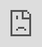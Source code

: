 ```yaml
---
title: "Observe"
---
```


# Observe

Mission-critical generative AI applications require fine-combed observability to ensure optimal performance, security checks, data leakage guardrails, cost-efficiency, and SLA compliance while gaining insights into user interactions and maintaining the quality of generated outputs in real time.

Galileo Observe helps you monitor your generative AI applications in production quickly, get alerts instantly and perform a deep root cause analysis.

<iframe src="https://cdn.iframe.ly/9HWnPSq" style="top: 0; left: 0; width: 100%; height: 100%; position: absolute; border: 0;" allowfullscreen="" scrolling="no" allow="encrypted-media *;"></iframe>

## 

[](#core-features)

Core features

**Real-time Monitoring**

Keep a close watch on your Large Language Model (LLM) applications in production. Monitor the performance, behavior, and health of your applications in real-time. Monitor SLA compliance and receive alerts for any deviations.

**Cost Tracking**

Gain insights into the costs associated with running your LLM applications. Track usage patterns and resource consumption to optimize costs.

**Guardrail Metrics**

Galileo has built a number of Guardrail Metrics to monitor the quality and safety of your models. Any metric you used during Evaluation and Experimentation in [_Prompt_](/galileo/gen-ai-studio-products/galileo-evaluate) can be used in Observe_:_

*   Groundedness
    
*   Uncertainty
    
*   Factuality
    
*   Tone
    
*   Toxicity
    
*   PII
    
*   And more.
    

#### 

[](#custom-metrics)

Custom Metrics

You can also register your own custom metrics.

**Insights and Alerts**

Receive actionable insights and alerts based on monitoring data. Stay informed about potential issues, anomalies, or improvements that require attention.

[PreviousErrors When Computing Metrics](/galileo/gen-ai-studio-products/galileo-evaluate/faq/errors-computing-metrics)[NextQuickstart](/galileo/gen-ai-studio-products/galileo-observe/getting-started)

Last updated 7 months ago